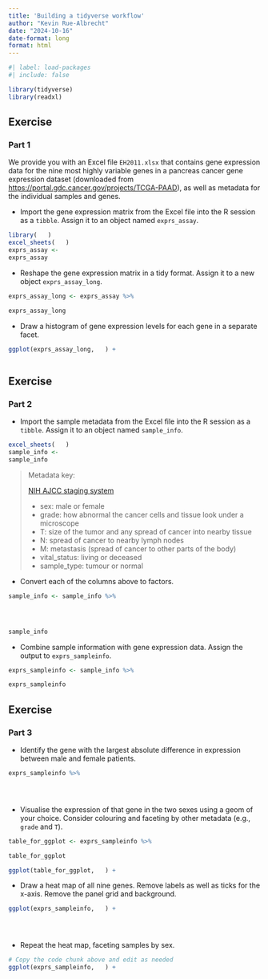 ```yaml
---
title: 'Building a tidyverse workflow'
author: "Kevin Rue-Albrecht"
date: "2024-10-16"
date-format: long
format: html
---
```


```r
#| label: load-packages
#| include: false

library(tidyverse)
library(readxl)
```

## Exercise

### Part 1

We provide you with an Excel file `EH2011.xlsx` that contains gene expression data for the nine most highly variable genes in a pancreas cancer gene expression dataset (downloaded from <https://portal.gdc.cancer.gov/projects/TCGA-PAAD>), as well as metadata for the individual samples and genes.

- Import the gene expression matrix from the Excel file into the R session as a `tibble`.
  Assign it to an object named `exprs_assay`.

```r
library(   )
excel_sheets(   )
exprs_assay <- 
exprs_assay
```

- Reshape the gene expression matrix in a tidy format.
  Assign it to a new object `exprs_assay_long`.

```r
exprs_assay_long <- exprs_assay %>%

exprs_assay_long
```

- Draw a histogram of gene expression levels for each gene in a separate facet.

```r
ggplot(exprs_assay_long,   ) +



```

## Exercise

### Part 2

- Import the sample metadata from the Excel file into the R session as a `tibble`.
  Assign it to an object named `sample_info`.

```r
excel_sheets(   )
sample_info <- 
sample_info
```

> Metadata key:
> 
> [NIH AJCC staging system](https://www.cancer.gov/about-cancer/diagnosis-staging/staging)
> 
> - sex: male or female
> - grade: how abnormal the cancer cells and tissue look under a microscope
> - T: size of the tumor and any spread of cancer into nearby tissue
> - N: spread of cancer to nearby lymph nodes
> - M: metastasis (spread of cancer to other parts of the body)
> - vital_status: living or deceased
> - sample_type: tumour or normal

- Convert each of the columns above to factors.

```r
sample_info <- sample_info %>%




sample_info
```

- Combine sample information with gene expression data.
  Assign the output to `exprs_sampleinfo`.

```r
exprs_sampleinfo <- sample_info %>%

exprs_sampleinfo
```

## Exercise

### Part 3

- Identify the gene with the largest absolute difference in expression between male and female patients.

```r
exprs_sampleinfo %>% 





```

- Visualise the expression of that gene in the two sexes using a geom of your choice.
  Consider colouring and faceting by other metadata (e.g., `grade` and `T`).

```r
table_for_ggplot <- exprs_sampleinfo %>% 

table_for_ggplot
```

```r
ggplot(table_for_ggplot,   ) +


```

- Draw a heat map of all nine genes.
  Remove labels as well as ticks for the x-axis.
  Remove the panel grid and background.

```r
ggplot(exprs_sampleinfo,   ) +





```

- Repeat the heat map, faceting samples by sex.

```r
# Copy the code chunk above and edit as needed
ggplot(exprs_sampleinfo,   ) +





```
